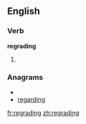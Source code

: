 ==English==

===Verb===
'''regrading'''

# {{third-person singular of|[[regrade]]}}

===Anagrams===
* {{alphagram|adegginrr}}
* [[regarding#English|regarding]]

[[fr:regrading]]
[[zh:regrading]]
